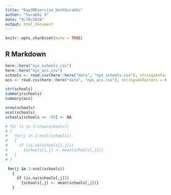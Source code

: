```yaml
---
title: "Day3RExercise_SethSurabhi"
author: "Surabhi S"
date: "9/19/2018"
output: html_document
---
```


```r
knitr::opts_chunk$set(echo = TRUE)
```

## R Markdown

```r
here::here("nys_schools.csv")
here::here("nys_acs.csv")
schools <- read.csv(here::here("data", "nys_schools.csv"), stringsAsFactors = F)
acs <- read.csv(here::here("data", "nys_acs.csv"), stringsAsFactors = F)

str(schools)
summary(schools)
summary(acs)

```

```r
nrow(schools)
ncol(schools)
schools[schools == -99] <- NA

# for (i in 1:nrow(schools))
# {
#   for(j in 1:ncol(schools))
#   {
#     if (is.na(schools[i,j])) 
#       {schools[i,j] <- mean(schools[,j])}
#   }
# }

 for(j in 1:ncol(schools))
   {
     if (is.na(schools[,j])) 
       {schools[,j] <- mean(schools[,j])}
   }

```


